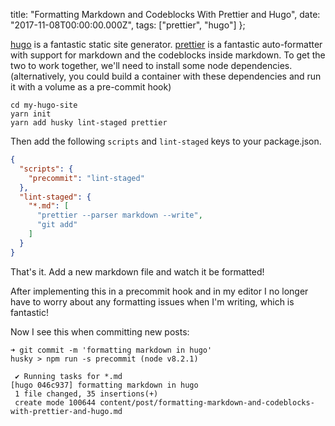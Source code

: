   title:
    "Formatting Markdown and Codeblocks With Prettier and Hugo",
  date: "2017-11-08T00:00:00.000Z",
  tags: ["prettier", "hugo"]
};

[hugo](https://gohugo.io/) is a fantastic static site
generator. [prettier](https://prettier.io/) is a fantastic
auto-formatter with support for markdown and the codeblocks
inside markdown. To get the two to work together, we'll need
to install some node dependencies. (alternatively, you could
build a container with these dependencies and run it with a
volume as a pre-commit hook)

```shell
cd my-hugo-site
yarn init
yarn add husky lint-staged prettier
```

Then add the following `scripts` and `lint-staged` keys to
your package.json.

```json
{
  "scripts": {
    "precommit": "lint-staged"
  },
  "lint-staged": {
    "*.md": [
      "prettier --parser markdown --write",
      "git add"
    ]
  }
}
```

That's it. Add a new markdown file and watch it be
formatted!

After implementing this in a precommit hook and in my editor
I no longer have to worry about any formatting issues when
I'm writing, which is fantastic!

Now I see this when committing new posts:

```
➜ git commit -m 'formatting markdown in hugo'
husky > npm run -s precommit (node v8.2.1)

 ✔ Running tasks for *.md
[hugo 046c937] formatting markdown in hugo
 1 file changed, 35 insertions(+)
 create mode 100644 content/post/formatting-markdown-and-codeblocks-with-prettier-and-hugo.md
```
